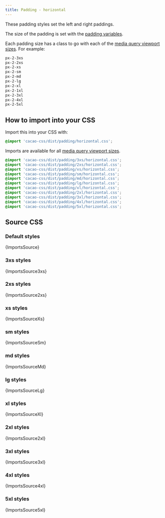 ```yaml
---
title: Padding - horizontal
---
```


These padding styles set the left and right paddings.

The size of the padding is set with the [padding variables](/styles/padding/variables).

Each padding size has a class to go with each of the [media query viewport sizes](/styles/media#viewport-media-queries). For example:

```css
px-2-3xs
px-2-2xs
px-2-xs
px-2-sm
px-2-md
px-2-lg
px-2-xl
px-2-1xl
px-2-3xl
px-2-4xl
px-2-5xl
```


## How to import into your CSS

Import this into your CSS with:

```css
@import 'cacao-css/dist/padding/horizontal.css';
```

Imports are available for all [media query viewport sizes](/styles/media#viewport-media-queries).

```css
@import 'cacao-css/dist/padding/3xs/horizontal.css';
@import 'cacao-css/dist/padding/2xs/horizontal.css';
@import 'cacao-css/dist/padding/xs/horizontal.css';
@import 'cacao-css/dist/padding/sm/horizontal.css';
@import 'cacao-css/dist/padding/md/horizontal.css';
@import 'cacao-css/dist/padding/lg/horizontal.css';
@import 'cacao-css/dist/padding/xl/horizontal.css';
@import 'cacao-css/dist/padding/2xl/horizontal.css';
@import 'cacao-css/dist/padding/3xl/horizontal.css';
@import 'cacao-css/dist/padding/4xl/horizontal.css';
@import 'cacao-css/dist/padding/5xl/horizontal.css';
```

## Source CSS

<!-- markdownlint-disable -->

### Default styles

<CodeBlock language="css" title="padding/horizontal.css">{ImportsSource}</CodeBlock>

### 3xs styles

<CodeBlock language="css" title="padding/3xs/horizontal.css">{ImportsSource3xs}</CodeBlock>

### 2xs styles

<CodeBlock language="css" title="padding/2xs/horizontal.css">{ImportsSource2xs}</CodeBlock>

### xs styles

<CodeBlock language="css" title="padding/xs/horizontal.css">{ImportsSourceXs}</CodeBlock>

### sm styles

<CodeBlock language="css" title="padding/sm/horizontal.css">{ImportsSourceSm}</CodeBlock>

### md styles

<CodeBlock language="css" title="padding/md/horizontal.css">{ImportsSourceMd}</CodeBlock>

### lg styles

<CodeBlock language="css" title="padding/lg/horizontal.css">{ImportsSourceLg}</CodeBlock>

### xl styles

<CodeBlock language="css" title="padding/xl/horizontal.css">{ImportsSourceXl}</CodeBlock>

### 2xl styles

<CodeBlock language="css" title="padding/2xl/horizontal.css">{ImportsSource2xl}</CodeBlock>

### 3xl styles

<CodeBlock language="css" title="padding/3xl/horizontal.css">{ImportsSource3xl}</CodeBlock>

### 4xl styles

<CodeBlock language="css" title="padding/4xl/horizontal.css">{ImportsSource4xl}</CodeBlock>

### 5xl styles

<CodeBlock language="css" title="padding/5xl/horizontal.css">{ImportsSource5xl}</CodeBlock>

